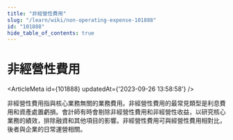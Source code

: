 ```yaml
---
title: "非經營性費用"
slug: "/learn/wiki/non-operating-expense-101888"
id: "101888"
hide_table_of_contents: true
---
```



# 非經營性費用

<ArticleMeta id={101888} updatedAt={'2023-09-26 13:58:58'} />
<div className='border-solid border-b border-t-0 my-4 border-[var(--ifm-color-gray-300)]' />

非經營性費用指與核心業務無關的業務費用。非經營性費用的最常見類型是利息費用和資產處置虧損。會計師有時會剔除非經營性費用和非經營性收益，以研究核心業務的績效，排除融資和其他項目的影響。非經營性費用可與經營性費用相對比，後者與企業的日常運營相關。
